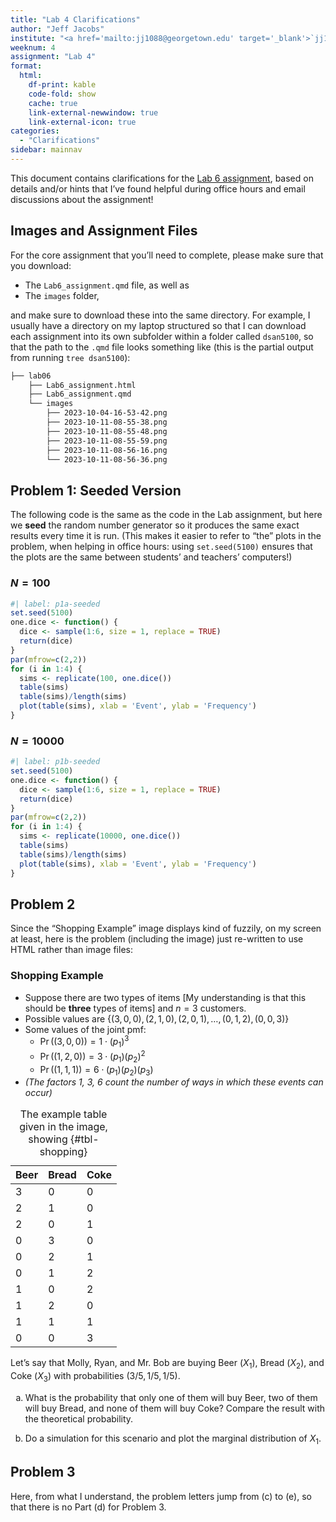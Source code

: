 ```yaml
---
title: "Lab 4 Clarifications"
author: "Jeff Jacobs"
institute: "<a href='mailto:jj1088@georgetown.edu' target='_blank'>`jj1088@georgetown.edu`</a>"
weeknum: 4
assignment: "Lab 4"
format:
  html:
    df-print: kable
    code-fold: show
    cache: true
    link-external-newwindow: true
    link-external-icon: true
categories:
  - "Clarifications"
sidebar: mainnav
---
```


This document contains clarifications for the [Lab 6 assignment](https://drive.google.com/drive/folders/1A1NtBCZ7Qg2-63wc2DTvx3XXJpjrjZ7S?usp=sharing){target='_blank'}, based on details and/or hints that I've found helpful during office hours and email discussions about the assignment!

## Images and Assignment Files

For the core assignment that you'll need to complete, please make sure that you download:

* The `Lab6_assignment.qmd` file, as well as
* The `images` folder,

and make sure to download these into the same directory. For example, I usually have a directory on my laptop structured so that I can download each assignment into its own subfolder within a folder called `dsan5100`, so that the path to the `.qmd` file looks something like (this is the partial output from running `tree dsan5100`):

``` .bash
├── lab06
    ├── Lab6_assignment.html
    ├── Lab6_assignment.qmd
    └── images
        ├── 2023-10-04-16-53-42.png
        ├── 2023-10-11-08-55-38.png
        ├── 2023-10-11-08-55-48.png
        ├── 2023-10-11-08-55-59.png
        ├── 2023-10-11-08-56-16.png
        └── 2023-10-11-08-56-36.png
```

## Problem 1: Seeded Version

The following code is the same as the code in the Lab assignment, but here we **seed** the random number generator so it produces the same exact results every time it is run. (This makes it easier to refer to "the" plots in the problem, when helping in office hours: using `set.seed(5100)` ensures that the plots are the same between students' and teachers' computers!)

### $N = 100$

```r
#| label: p1a-seeded
set.seed(5100)
one.dice <- function() {
  dice <- sample(1:6, size = 1, replace = TRUE)
  return(dice)
}
par(mfrow=c(2,2))
for (i in 1:4) {
  sims <- replicate(100, one.dice())
  table(sims)
  table(sims)/length(sims)
  plot(table(sims), xlab = 'Event', ylab = 'Frequency')
}
```

### $N = 10000$

```r
#| label: p1b-seeded
set.seed(5100)
one.dice <- function() {
  dice <- sample(1:6, size = 1, replace = TRUE)
  return(dice)
}
par(mfrow=c(2,2))
for (i in 1:4) {
  sims <- replicate(10000, one.dice())
  table(sims)
  table(sims)/length(sims)
  plot(table(sims), xlab = 'Event', ylab = 'Frequency')
}
```

## Problem 2

Since the "Shopping Example" image displays kind of fuzzily, on my screen at least, here is the problem (including the image) just re-written to use HTML rather than image files:

### Shopping Example

* Suppose there are two types of items [My understanding is that this should be **three** types of items] and $n = 3$ customers.
* Possible values are $\{(3,0,0),(2,1,0),(2,0,1), \ldots, (0,1,2), (0,0,3)\}$
* Some values of the joint pmf:
  * $\Pr((3,0,0)) = 1 \cdot (p_1)^3$
  * $\Pr((1,2,0)) = 3 \cdot (p_1)(p_2)^2$
  * $\Pr((1,1,1)) = 6 \cdot (p_1)(p_2)(p_3)$
* *(The factors 1, 3, 6 count the number of ways in which these events can occur)*

| Beer | Bread | Coke |
| - | - | - |
| 3 | 0 | 0 |
| 2 | 1 | 0 |
| 2 | 0 | 1 |
| 0 | 3 | 0 |
| 0 | 2 | 1 |
| 0 | 1 | 2 |
| 1 | 0 | 2 |
| 1 | 2 | 0 |
| 1 | 1 | 1 |
| 0 | 0 | 3 |

: The example table given in the image, showing  {#tbl-shopping}

Let's say that Molly, Ryan, and Mr. Bob are buying Beer ($X_1$), Bread ($X_2$), and Coke ($X_3$) with probabilities $\left(3/5, 1/5, 1/5\right)$.

a. What is the probability that only one of them will buy Beer, two of them will buy Bread, and none of them will buy Coke? Compare the result with the theoretical probability.

b. Do a simulation for this scenario and plot the marginal distribution of $X_1$.

## Problem 3

Here, from what I understand, the problem letters jump from (c) to (e), so that there is no Part (d) for Problem 3.
